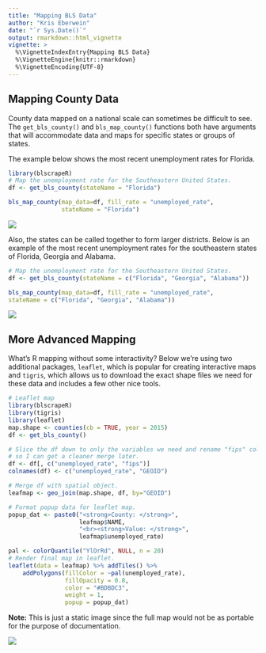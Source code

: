 ```yaml
---
title: "Mapping BLS Data"
author: "Kris Eberwein"
date: "`r Sys.Date()`"
output: rmarkdown::html_vignette
vignette: >
  %\VignetteIndexEntry{Mapping BLS Data}
  %\VignetteEngine{knitr::rmarkdown}
  %\VignetteEncoding{UTF-8}
---
```


## Mapping County Data

County data mapped on a national scale can sometimes be difficult to see. The `get_bls_county()` and `bls_map_county()` functions both have arguments that will accommodate data and maps for specific states or groups of states.

The example below shows the most recent unemployment rates for Florida.

```r
library(blscrapeR)
# Map the unemployment rate for the Southeastern United States.
df <- get_bls_county(stateName = "Florida")

bls_map_county(map_data=df, fill_rate = "unemployed_rate", 
               stateName = "Florida")
```

![](https://www.datascienceriot.com/wp-content/uploads/2016/07/bus_fl_map.png)

Also, the states can be called together to form larger districts. Below is an example of the most recent unemployment rates for the southeastern states of Florida, Georgia and Alabama.

```r
# Map the unemployment rate for the Southeastern United States.
df <- get_bls_county(stateName = c("Florida", "Georgia", "Alabama"))

bls_map_county(map_data=df, fill_rate = "unemployed_rate", 
stateName = c("Florida", "Georgia", "Alabama"))
```

![](https://www.datascienceriot.com/wp-content/uploads/2016/07/bus_south_map.png)

## More Advanced Mapping

What's R mapping without some interactivity? Below we’re using two additional packages, `leaflet`, which is popular for creating interactive maps and `tigris`, which allows us to download the exact shape files we need for these data and includes a few other nice tools.

```r
# Leaflet map
library(blscrapeR)
library(tigris)
library(leaflet)
map.shape <- counties(cb = TRUE, year = 2015)
df <- get_bls_county()

# Slice the df down to only the variables we need and rename "fips" colunm
# so I can get a cleaner merge later.
df <- df[, c("unemployed_rate", "fips")]
colnames(df) <- c("unemployed_rate", "GEOID")

# Merge df with spatial object.
leafmap <- geo_join(map.shape, df, by="GEOID")

# Format popup data for leaflet map.
popup_dat <- paste0("<strong>County: </strong>", 
                    leafmap$NAME, 
                    "<br><strong>Value: </strong>", 
                    leafmap$unemployed_rate)

pal <- colorQuantile("YlOrRd", NULL, n = 20)
# Render final map in leaflet.
leaflet(data = leafmap) %>% addTiles() %>%
    addPolygons(fillColor = ~pal(unemployed_rate), 
                fillOpacity = 0.8, 
                color = "#BDBDC3", 
                weight = 1,
                popup = popup_dat)

```
**Note:** This is just a static image since the full map would not be as portable for the purpose of documentation.

![](https://www.datascienceriot.com/wp-content/uploads/2016/07/blscrape_docfig3-1.png)
